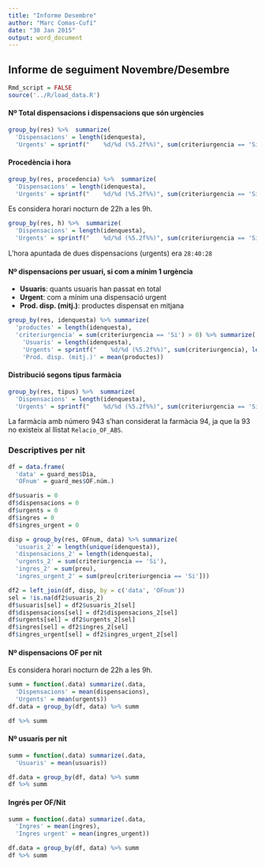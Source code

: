 ```yaml
---
title: "Informe Desembre"
author: "Marc Comas-Cufí"
date: "30 Jan 2015"
output: word_document
---
```


## Informe de seguiment Novembre/Desembre

```r
Rmd_script = FALSE
source('../R/load_data.R')
```

#### Nº Total dispensacions i dispensacions que són urgències

```r
group_by(res) %>%  summarize(
  'Dispensacions' = length(idenquesta), 
  'Urgents' = sprintf("    %d/%d (%5.2f%%)", sum(criteriurgencia == 'Si'), length(idenquesta), 100*mean(criteriurgencia == 'Si')))
```

#### Procedència i hora

```r
group_by(res, procedencia) %>%  summarize(
  'Dispensacions' = length(idenquesta), 
  'Urgents' = sprintf("    %d/%d (%5.2f%%)", sum(criteriurgencia == 'Si'), length(idenquesta), 100*mean(criteriurgencia == 'Si')))
```

Es considera horari nocturn de 22h a les 9h.

```r
group_by(res, h) %>%  summarize(
  'Dispensacions' = length(idenquesta), 
  'Urgents' = sprintf("    %d/%d (%5.2f%%)", sum(criteriurgencia == 'Si'), length(idenquesta), 100*mean(criteriurgencia == 'Si')))
```

L'hora apuntada de dues dispensacions (urgents) era `28:40:28`

#### Nº dispensacions per usuari, si com a mínim 1 urgència

* __Usuaris__: quants usuaris han passat en total
* __Urgent__: com a mínim una dispensació urgent
* __Prod. disp. (mitj.)__: productes dispensat en mitjana

```r
group_by(res, idenquesta) %>% summarize(
  'productes' = length(idenquesta),
  'criteriurgencia' = sum(criteriurgencia == 'Si') > 0) %>% summarize(
    'Usuaris' = length(idenquesta),
    'Urgents' = sprintf("    %d/%d (%5.2f%%)", sum(criteriurgencia), length(idenquesta), 100*mean(criteriurgencia)),
    'Prod. disp. (mitj.)' = mean(productes))
```

#### Distribució segons tipus farmàcia

```r
group_by(res, tipus) %>%  summarize(
  'Dispensacions' = length(idenquesta), 
  'Urgents' = sprintf("    %d/%d (%5.2f%%)", sum(criteriurgencia == 'Si'), length(idenquesta), 100*mean(criteriurgencia == 'Si')))
```

La farmàcia amb número 943 s'han considerat la farmàcia 94, ja que la 93 no existeix al llistat `Relacio_OF_ABS`.

### Descriptives per nit

```r
df = data.frame(
  'data' = guard_mes$Dia,
  'OFnum' = guard_mes$OF.núm.)

df$usuaris = 0
df$dispensacions = 0
df$urgents = 0
df$ingres = 0
df$ingres_urgent = 0

disp = group_by(res, OFnum, data) %>% summarize(
  'usuaris_2' = length(unique(idenquesta)),
  'dispensacions_2' = length(idenquesta),
  'urgents_2' = sum(criteriurgencia == 'Si'),
  'ingres_2' = sum(preu),
  'ingres_urgent_2' = sum(preu[criteriurgencia == 'Si']))

df2 = left_join(df, disp, by = c('data', 'OFnum'))
sel = !is.na(df2$usuaris_2)
df$usuaris[sel] = df2$usuaris_2[sel]
df$dispensacions[sel] = df2$dispensacions_2[sel]
df$urgents[sel] = df2$urgents_2[sel]
df$ingres[sel] = df2$ingres_2[sel]
df$ingres_urgent[sel] = df2$ingres_urgent_2[sel]
```

#### Nº dispensacions OF per nit

Es considera horari nocturn de 22h a les 9h.

```r
summ = function(.data) summarize(.data,
  'Dispensacions' = mean(dispensacions), 
  'Urgents' = mean(urgents))
df.data = group_by(df, data) %>% summ 

df %>% summ
```

#### Nº usuaris per nit

```r
summ = function(.data) summarize(.data,
  'Usuaris' = mean(usuaris))

df.data = group_by(df, data) %>% summ 
df %>% summ
```

#### Ingrés per OF/Nit

```r
summ = function(.data) summarize(.data,
  'Ingres' = mean(ingres),
  'Ingres urgent' = mean(ingres_urgent))

df.data = group_by(df, data) %>% summ 
df %>% summ
```